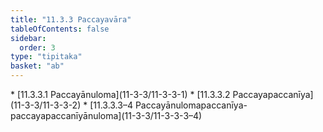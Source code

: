 ```yaml
---
title: "11.3.3 Paccayavāra"
tableOfContents: false
sidebar:
  order: 3
type: "tipitaka"
basket: "ab"
---
```



<DynamicBreadcrumb />



<TableOfContents>
* [11.3.3.1 Paccayānuloma](11-3-3/11-3-3-1)
* [11.3.3.2 Paccayapaccanīya](11-3-3/11-3-3-2)
* [11.3.3.3–4 Paccayānulomapaccanīya-paccayapaccanīyānuloma](11-3-3/11-3-3-3–4)
</TableOfContents>